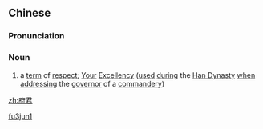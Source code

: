 ==Chinese==
{{zh-forms}}

===Pronunciation===
{{zh-pron
|m=fǔjūn
|cat=n
}}

===Noun===
{{zh-noun}}

# {{lb|zh|archaic}} a [[term]] of [[respect]]; [[your|Your]] [[Excellency]] ([[used]] [[during]] the [[w:Han Dynasty|Han Dynasty]] [[when]] [[addressing]] the [[governor]] of a [[w:commandery|commandery]])

[[Category:Mandarin archaic terms|fu3jun1]]

[[zh:府君]]